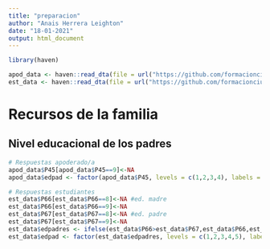 ```yaml
---
title: "preparacion"
author: "Anais Herrera Leighton"
date: "18-01-2021"
output: html_document
---
```


```r
library(haven)
```

```r
apod_data <- haven::read_dta(file = url("https://github.com/formacionciudadana/data-paces/blob/main/docs/paces/data/base_apoderadosv2.dta?raw=true"))
est_data <- haven::read_dta(file = url("https://github.com/formacionciudadana/data-paces/blob/main/docs/paces/data/base_estudiantesv2.dta?raw=true"))
```
# Recursos de la familia
## Nivel educacional de los padres
```r
# Respuestas apoderado/a
apod_data$P45[apod_data$P45==9]<-NA 
apod_data$edpad <- factor(apod_data$P45, levels = c(1,2,3,4), labels = c("8vo básico o menos", "Educación media", "Educación Técnica superior (IP o CFT)", "Una carrera en la Universidad o estudios de posgrado"))

# Respuestas estudiantes
est_data$P66[est_data$P66==8]<-NA #ed. madre
est_data$P66[est_data$P66==9]<-NA
est_data$P67[est_data$P67==8]<-NA #ed. padre
est_data$P67[est_data$P67==9]<-NA
est_data$edpadres <- ifelse(est_data$P66>est_data$P67,est_data$P66,est_data$P67)
est_data$edpad <- factor(est_data$edpadres, levels = c(1,2,3,4,5), labels = c("No completó 8vo básico", "8vo básico", "Educación media", "Educación Técnica superior (IP o CFT)", "Una carrera en la Universidad o estudios de posgrado"))
```

